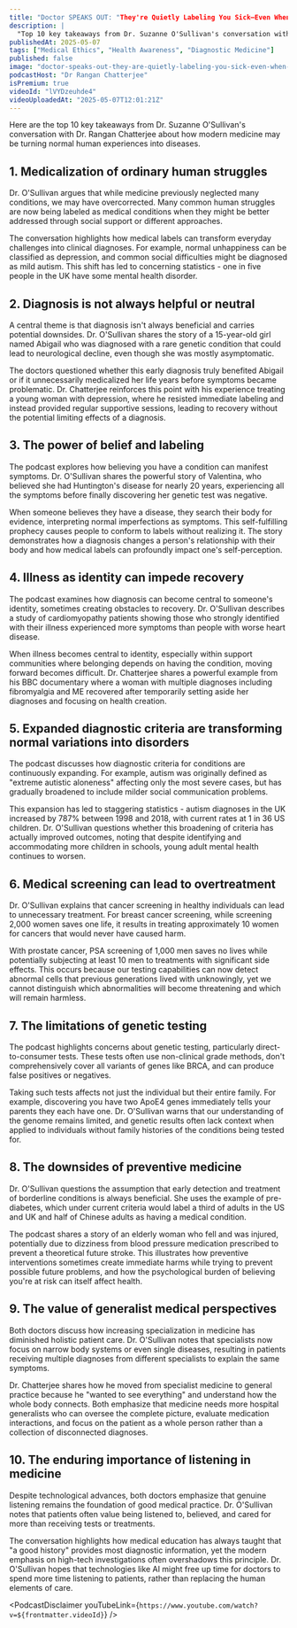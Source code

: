 ```yaml
---
title: "Doctor SPEAKS OUT: "They're Quietly Labeling You Sick—Even When You're Not" | Suzanne O'Sullivan"
description: |
  "Top 10 key takeaways from Dr. Suzanne O'Sullivan's conversation with Dr. Rangan Chatterjee about how modern medicine may be turning normal human experiences into diseases."
publishedAt: 2025-05-07
tags: ["Medical Ethics", "Health Awareness", "Diagnostic Medicine"]
published: false
image: "doctor-speaks-out-they-are-quietly-labeling-you-sick-even-when-you-are-not-suzanne-osullivan.jpg"
podcastHost: "Dr Rangan Chatterjee"
isPremium: true
videoId: "lVYDzeuhde4"
videoUploadedAt: "2025-05-07T12:01:21Z"
---
```



<PodcastSummaryPageLayout frontmatter={frontmatter}>

Here are the top 10 key takeaways from Dr. Suzanne O'Sullivan's conversation with Dr. Rangan Chatterjee about how modern medicine may be turning normal human experiences into diseases.

## 1. Medicalization of ordinary human struggles

Dr. O'Sullivan argues that while medicine previously neglected many conditions, we may have overcorrected. Many common human struggles are now being labeled as medical conditions when they might be better addressed through social support or different approaches.

The conversation highlights how medical labels can transform everyday challenges into clinical diagnoses. For example, normal unhappiness can be classified as depression, and common social difficulties might be diagnosed as mild autism. This shift has led to concerning statistics - one in five people in the UK have some mental health disorder.

## 2. Diagnosis is not always helpful or neutral

A central theme is that diagnosis isn't always beneficial and carries potential downsides. Dr. O'Sullivan shares the story of a 15-year-old girl named Abigail who was diagnosed with a rare genetic condition that could lead to neurological decline, even though she was mostly asymptomatic.

The doctors questioned whether this early diagnosis truly benefited Abigail or if it unnecessarily medicalized her life years before symptoms became problematic. Dr. Chatterjee reinforces this point with his experience treating a young woman with depression, where he resisted immediate labeling and instead provided regular supportive sessions, leading to recovery without the potential limiting effects of a diagnosis.

## 3. The power of belief and labeling

The podcast explores how believing you have a condition can manifest symptoms. Dr. O'Sullivan shares the powerful story of Valentina, who believed she had Huntington's disease for nearly 20 years, experiencing all the symptoms before finally discovering her genetic test was negative.

When someone believes they have a disease, they search their body for evidence, interpreting normal imperfections as symptoms. This self-fulfilling prophecy causes people to conform to labels without realizing it. The story demonstrates how a diagnosis changes a person's relationship with their body and how medical labels can profoundly impact one's self-perception.

## 4. Illness as identity can impede recovery

The podcast examines how diagnosis can become central to someone's identity, sometimes creating obstacles to recovery. Dr. O'Sullivan describes a study of cardiomyopathy patients showing those who strongly identified with their illness experienced more symptoms than people with worse heart disease.

When illness becomes central to identity, especially within support communities where belonging depends on having the condition, moving forward becomes difficult. Dr. Chatterjee shares a powerful example from his BBC documentary where a woman with multiple diagnoses including fibromyalgia and ME recovered after temporarily setting aside her diagnoses and focusing on health creation.

## 5. Expanded diagnostic criteria are transforming normal variations into disorders

The podcast discusses how diagnostic criteria for conditions are continuously expanding. For example, autism was originally defined as "extreme autistic aloneness" affecting only the most severe cases, but has gradually broadened to include milder social communication problems.

This expansion has led to staggering statistics - autism diagnoses in the UK increased by 787% between 1998 and 2018, with current rates at 1 in 36 US children. Dr. O'Sullivan questions whether this broadening of criteria has actually improved outcomes, noting that despite identifying and accommodating more children in schools, young adult mental health continues to worsen.

## 6. Medical screening can lead to overtreatment

Dr. O'Sullivan explains that cancer screening in healthy individuals can lead to unnecessary treatment. For breast cancer screening, while screening 2,000 women saves one life, it results in treating approximately 10 women for cancers that would never have caused harm.

With prostate cancer, PSA screening of 1,000 men saves no lives while potentially subjecting at least 10 men to treatments with significant side effects. This occurs because our testing capabilities can now detect abnormal cells that previous generations lived with unknowingly, yet we cannot distinguish which abnormalities will become threatening and which will remain harmless.

## 7. The limitations of genetic testing

The podcast highlights concerns about genetic testing, particularly direct-to-consumer tests. These tests often use non-clinical grade methods, don't comprehensively cover all variants of genes like BRCA, and can produce false positives or negatives.

Taking such tests affects not just the individual but their entire family. For example, discovering you have two ApoE4 genes immediately tells your parents they each have one. Dr. O'Sullivan warns that our understanding of the genome remains limited, and genetic results often lack context when applied to individuals without family histories of the conditions being tested for.

## 8. The downsides of preventive medicine

Dr. O'Sullivan questions the assumption that early detection and treatment of borderline conditions is always beneficial. She uses the example of pre-diabetes, which under current criteria would label a third of adults in the US and UK and half of Chinese adults as having a medical condition.

The podcast shares a story of an elderly woman who fell and was injured, potentially due to dizziness from blood pressure medication prescribed to prevent a theoretical future stroke. This illustrates how preventive interventions sometimes create immediate harms while trying to prevent possible future problems, and how the psychological burden of believing you're at risk can itself affect health.

## 9. The value of generalist medical perspectives

Both doctors discuss how increasing specialization in medicine has diminished holistic patient care. Dr. O'Sullivan notes that specialists now focus on narrow body systems or even single diseases, resulting in patients receiving multiple diagnoses from different specialists to explain the same symptoms.

Dr. Chatterjee shares how he moved from specialist medicine to general practice because he "wanted to see everything" and understand how the whole body connects. Both emphasize that medicine needs more hospital generalists who can oversee the complete picture, evaluate medication interactions, and focus on the patient as a whole person rather than a collection of disconnected diagnoses.

## 10. The enduring importance of listening in medicine

Despite technological advances, both doctors emphasize that genuine listening remains the foundation of good medical practice. Dr. O'Sullivan notes that patients often value being listened to, believed, and cared for more than receiving tests or treatments.

The conversation highlights how medical education has always taught that "a good history" provides most diagnostic information, yet the modern emphasis on high-tech investigations often overshadows this principle. Dr. O'Sullivan hopes that technologies like AI might free up time for doctors to spend more time listening to patients, rather than replacing the human elements of care.

<PodcastDisclaimer
  youTubeLink={`https://www.youtube.com/watch?v=${frontmatter.videoId}`}
/>

</PodcastSummaryPageLayout>
